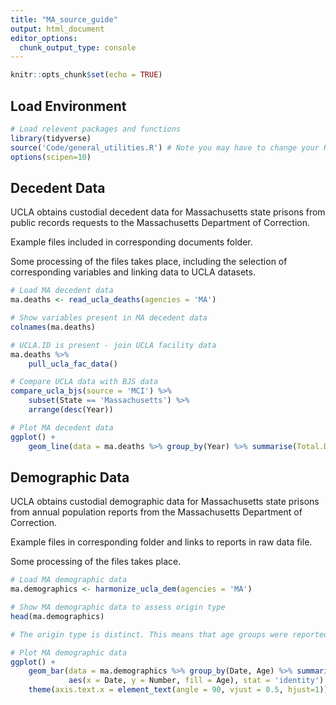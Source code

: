 ```yaml
---
title: "MA_source_guide"
output: html_document
editor_options: 
  chunk_output_type: console
---
```


```r
knitr::opts_chunk$set(echo = TRUE)
```

## Load Environment

```r
# Load relevent packages and functions
library(tidyverse)
source('Code/general_utilities.R') # Note you may have to change your Rmarkdown option for evaluate chunks to project instead of document
options(scipen=10)
```

## Decedent Data

UCLA obtains custodial decedent data for Massachusetts state prisons from public records requests to the Massachusetts Department of Correction.

Example files included in corresponding documents folder.

Some processing of the files takes place, including the selection of corresponding variables and linking data to UCLA datasets. 

```r
# Load MA decedent data
ma.deaths <- read_ucla_deaths(agencies = 'MA')

# Show variables present in MA decedent data
colnames(ma.deaths)

# UCLA.ID is present - join UCLA facility data
ma.deaths %>%
    pull_ucla_fac_data()

# Compare UCLA data with BJS data
compare_ucla_bjs(source = 'MCI') %>%
    subset(State == 'Massachusetts') %>%
    arrange(desc(Year))

# Plot MA decedent data 
ggplot() +
    geom_line(data = ma.deaths %>% group_by(Year) %>% summarise(Total.Deaths = n()),aes(x = Year, y = Total.Deaths))

```


## Demographic Data

UCLA obtains custodial demographic data for Massachusetts state prisons from annual population reports from the Massachusetts Department of Correction.

Example files in corresponding folder and links to reports in raw data file.

Some processing of the files takes place. 

```r
# Load MA demographic data
ma.demographics <- harmonize_ucla_dem(agencies = 'MA')

# Show MA demographic data to assess origin type
head(ma.demographics)

# The origin type is distinct. This means that age groups were reported seperately from sex groups for demographic data. In order to construct age and sex groups for a date from this distinct data, we applied reported sex ratios to each age group. This assumption is likely incorrect.

# Plot MA demographic data 
ggplot() +
    geom_bar(data = ma.demographics %>% group_by(Date, Age) %>% summarise(Number = sum(Number, na.rm = TRUE)),
             aes(x = Date, y = Number, fill = Age), stat = 'identity') +
    theme(axis.text.x = element_text(angle = 90, vjust = 0.5, hjust=1)) # To see dates on x axis



```
